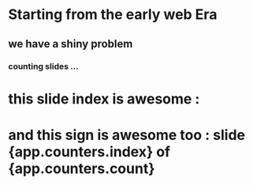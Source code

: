 # Starting from the early web Era
## we have a shiny problem
### counting slides ...

<h1> this slide index is awesome :
	<Box sx={{color: 'red'}}>
		<app slide={{key: 'counters.index'}} />
	</Box>
</h1>

<h1> and this sign is awesome too : 
	<Box sx={{color: 'red'}}>
		slide {app.counters.index} of {app.counters.count}
	</Box>
</h1>

